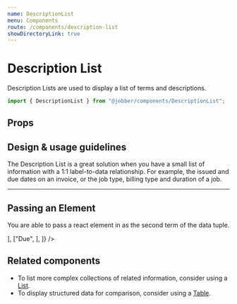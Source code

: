 ```yaml
---
name: DescriptionList
menu: Components
route: /components/description-list
showDirectoryLink: true
---
```



# Description List

<ComponentStatus stage="ready" responsive="yes" accessible="yes" />

Description Lists are used to display a list of terms and descriptions.

```ts
import { DescriptionList } from "@jobber/components/DescriptionList";
```

<Playground>
  <DescriptionList
    data={[
      ["Issued", "2018-12-08"],
      ["Due", "2019-01-06"],
    ]}
  />
</Playground>

## Props

<Props of={DescriptionList} />

## Design & usage guidelines

The Description List is a great solution when you have a small list of
information with a 1:1 label-to-data relationship. For example, the issued and
due dates on an invoice, or the job type, billing type and duration of a job.

---

## Passing an Element

You are able to pass a react element in as the second term of the data tuple.

<Playground>
  <DescriptionList
    data={[
      ["Issued", <FormatDate date={new CivilDate(2018, 12, 8)} />],
      ["Due", <FormatDate date={new CivilDate(2019, 1, 6)} />],
    ]}
  />
</Playground>

## Related components

- To list more complex collections of related information, consider using a
  [List](https://atlantis.getjobber.com/components/list).
- To display structured data for comparison, consider using a
  [Table](https://atlantis.getjobber.com/components/table).
